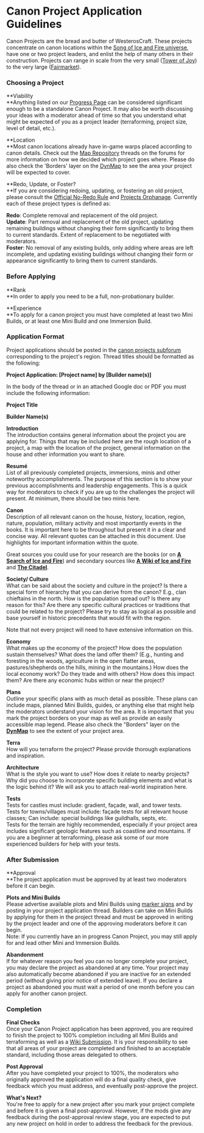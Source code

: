 # Canon Project Application Guidelines

Canon Projects are the bread and butter of WesterosCraft. These projects concentrate on canon locations within the [Song of Ice and Fire universe](https://en.wikipedia.org/wiki/A_Song_of_Ice_and_Fire), have one or two project leaders, and enlist the help of many others in their construction. Projects can range in scale from the very small ([Tower of Joy](https://westeroscraft.com/wiki/dorne/tower-of-joy)) to the very large ([Fairmarket](https://westeroscraft.com/wiki/riverlands/fairmarket)).

### Choosing a Project

**Viability  
**Anything listed on our [Progress Page](https://westeroscraft.com/progress) can be considered significant enough to be a standalone Canon Project. It may also be worth discussing your ideas with a moderator ahead of time so that you understand what might be expected of you as a project leader (terraforming, project size, level of detail, etc.).

**Location  
**Most canon locations already have in-game warps placed according to canon details. Check out the [Map Repository](https://forum.westeroscraft.com/forum/inspiration-worldbuilding.10/) threads on the forums for more information on how we decided which project goes where. Please do also check the 'Borders' layer on the [DynMap](http://mc.westeroscraft.com/) to see the area your project will be expected to cover.

**Redo, Update, or Foster?  
**If you are considering redoing, updating, or fostering an old project, please consult the [Official No-Redo Rule](https://westeroscraft.com/wiki/guides/official-no-redo-rule) and [Projects Orphanage](https://westeroscraft.com/wiki/guides/projects-orphanage). Currently each of these project types is defined as:

**Redo**: Complete removal and replacement of the old project.  
**Update**: Part removal and replacement of the old project, updating remaining buildings without changing their form significantly to bring them to current standards. Extent of replacement to be negotiated with moderators.  
**Foster**: No removal of any existing builds, only adding where areas are left incomplete, and updating existing buildings without changing their form or appearance significantly to bring them to current standards.

### Before Applying

**Rank  
**In order to apply you need to be a full, non-probationary builder.

**Experience  
**To apply for a canon project you must have completed at least two Mini Builds, or at least one Mini Build and one Immersion Build.

### Application Format

Project applications should be posted in the [canon projects subforum](https://forum.westeroscraft.com/categories/canon-projects.84/) corresponding to the project's region. Thread titles should be formatted as the following:

**Project Application: [Project name] by [Builder name(s)]**

In the body of the thread or in an attached Google doc or PDF you must include the following information:

**Project Title**

**Builder Name(s)**

**Introduction**  
The introduction contains general information about the project you are applying for. Things that may be included here are the rough location of a project, a map with the location of the project, general information on the house and other information you want to share.

**Resumé**  
List of all previously completed projects, immersions, minis and other noteworthy accomplishments. The purpose of this section is to show your previous accomplishments and leadership engagements. This is a quick way for moderators to check if you are up to the challenges the project will present. At minimum, there should be two minis here.

**Canon**  
Description of all relevant canon on the house, history, location, region, nature, population, military activity and most importantly events in the books. It is important here to be throughout but present it in a clear and concise way. All relevant quotes can be attached in this document. Use highlights for important information within the quote.

Great sources you could use for your research are the books (or on [**A Search of Ice and Fire**](http://asearchoficeandfire.com/)) and secondary sources like [**A Wiki of Ice and Fire**](http://awoiaf.westeros.org/) and [**The Citadel**](https://www.westeros.org/Citadel/Heraldry/).

**Society/ Culture**  
What can be said about the society and culture in the project? Is there a special form of hierarchy that you can derive from the canon? E.g., clan chieftains in the north. How is the population spread out? Is there any reason for this? Are there any specific cultural practices or traditions that could be related to the project? Please try to stay as logical as possible and base yourself in historic precedents that would fit with the region.

Note that not every project will need to have extensive information on this.

**Economy**  
What makes up the economy of the project? How does the population sustain themselves? What does the land offer them? (E.g., hunting and foresting in the woods, agriculture in the open flatter areas, pastures/shepherds on the hills, mining in the mountains.) How does the local economy work? Do they trade and with others? How does this impact them? Are there any economic hubs within or near the project?

**Plans**  
Outline your specific plans with as much detail as possible. These plans can include maps, planned Mini Builds, guides, or anything else that might help the moderators understand your vision for the area. It is important that you mark the project borders on your map as well as provide an easily accessible map legend. Please also check the "Borders" layer on the [**DynMap**](http://mc.westeroscraft.com/) to see the extent of your project area.

**Terra**  
How will you terraform the project? Please provide thorough explanations and inspiration.

**Architecture**  
What is the style you want to use? How does it relate to nearby projects? Why did you choose to incorporate specific building elements and what is the logic behind it? We will ask you to attach real-world inspiration here.

**Tests**  
Tests for castles must include: gradient, façade, wall, and tower tests.  
Tests for towns/villages must include: façade tests for all relevant house classes; Can include: special buildings like guildhalls, septs, etc.  
Tests for the terrain are highly recommended, especially if your project area includes significant geologic features such as coastline and mountains. If you are a beginner at terraforming, please ask some of our more experienced builders for help with your tests.

### After Submission

**Approval  
**The project application must be approved by at least two moderators before it can begin.

**Plots and Mini Builds**  
Please advertise available plots and Mini Builds using [marker signs](https://forum.westeroscraft.com/threads/marker-signs.2405/) and by posting in your project application thread. Builders can take on Mini Builds by applying for them in the project thread and must be approved in writing by the project leader and one of the approving moderators before it can begin.  
Note: If you currently have an in progress Canon Project, you may still apply for and lead other Mini and Immersion Builds.

**Abandonment**  
If for whatever reason you feel you can no longer complete your project, you may declare the project as abandoned at any time. Your project may also automatically become abandoned if you are inactive for an extended period (without giving prior notice of extended leave). If you declare a project as abandoned you must wait a period of one month before you can apply for another canon project.

### Completion

**Final Checks**  
Once your Canon Project application has been approved, you are required to finish the project to 100% completion including all Mini Builds and terraforming as well as a [Wiki Submission](https://forum.westeroscraft.com/form/wiki-article-submission-form.6/select). It is your responsibility to see that all areas of your project are completed and finished to an acceptable standard, including those areas delegated to others.

**Post Approval**  
After you have completed your project to 100%, the moderators who originally approved the application will do a final quality check, give feedback which you must address, and eventually post-approve the project.

**What's Next?**  
You're free to apply for a new project after you mark your project complete and before it is given a final post-approval. However, if the mods give any feedback during the post-approval review stage, you are expected to put any new project on hold in order to address the feedback for the previous.

